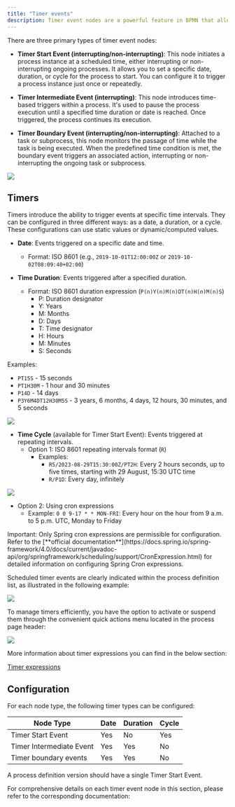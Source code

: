 ```yaml
---
title: "Timer events"
description: Timer event nodes are a powerful feature in BPMN that allow you to introduce time-based behavior into your processes. These nodes enable you to trigger specific actions or events at predefined time intervals, durations, or cycles. With timer event nodes, you can design processes that respond to time-related conditions, ensuring smoother workflow execution and enhanced automation.
---
```


There are three primary types of timer event nodes:

* **Timer Start Event (interrupting/non-interrupting)**: This node initiates a process instance at a scheduled time, either interrupting or non-interrupting ongoing processes. It allows you to set a specific date, duration, or cycle for the process to start. You can configure it to trigger a process instance just once or repeatedly.

* **Timer Intermediate Event (interrupting)**: This node introduces time-based triggers within a process. It's used to pause the process execution until a specified time duration or date is reached. Once triggered, the process continues its execution.

* **Timer Boundary Event (interrupting/non-interrupting)**: Attached to a task or subprocess, this node monitors the passage of time while the task is being executed. When the predefined time condition is met, the boundary event triggers an associated action, interrupting or non-interrupting the ongoing task or subprocess.


![](https://s3.eu-west-1.amazonaws.com/docx.flowx.ai/release34/timer_events.png)

## Timers

Timers introduce the ability to trigger events at specific time intervals. They can be configured in three different ways: as a date, a duration, or a cycle. These configurations can use static values or dynamic/computed values.

- **Date**: Events triggered on a specific date and time.
  - Format: ISO 8601 (e.g., `2019-10-01T12:00:00Z` or `2019-10-02T08:09:40+02:00`)

- **Time Duration**: Events triggered after a specified duration.
  - Format: ISO 8601 duration expression (`P(n)Y(n)M(n)DT(n)H(n)M(n)S`)
    - P: Duration designator
    - Y: Years
    - M: Months
    - D: Days
    - T: Time designator
    - H: Hours
    - M: Minutes
    - S: Seconds


Examples:
*  `PT15S` - 15 seconds
* `PT1H30M` - 1 hour and 30 minutes
*  `P14D` - 14 days
* `P3Y6M4DT12H30M5S` - 3 years, 6 months, 4 days, 12 hours, 30 minutes, and 5 seconds

![](https://s3.eu-west-1.amazonaws.com/docx.flowx.ai/release34/timer_events_duration_date.gif)

- **Time Cycle** (available for Timer Start Event): Events triggered at repeating intervals.
  - Option 1: ISO 8601 repeating intervals format (`R`)
    - Examples:
      - `R5/2023-08-29T15:30:00Z/PT2H`: Every 2 hours seconds, up to five times, starting with 29 August, 15:30 UTC time
      - `R/P1D`: Every day, infinitely

![](https://s3.eu-west-1.amazonaws.com/docx.flowx.ai/release34/timer_start_cycle.gif)

  - Option 2: Using cron expressions
    - Example: `0 0 9-17 * * MON-FRI`: Every hour on the hour from 9 a.m. to 5 p.m. UTC, Monday to Friday


<Warning>
Important: Only Spring cron expressions are permissible for configuration. Refer to the [**official documentation**](https://docs.spring.io/spring-framework/4.0/docs/current/javadoc-api/org/springframework/scheduling/support/CronExpression.html) for detailed information on configuring Spring Cron expressions.
</Warning>

Scheduled timer events are clearly indicated within the process definition list, as illustrated in the following example:

![](https://s3.eu-west-1.amazonaws.com/docx.flowx.ai/release34/process_with_scheduled_timer.png)

To manage timers efficiently, you have the option to activate or suspend them through the convenient quick actions menu located in the process page header:

![](https://s3.eu-west-1.amazonaws.com/docx.flowx.ai/release34/activate_suspend_timer.gif)

More information about timer expressions you can find in the below section:

[Timer expressions](./timer-expressions)

## Configuration

For each node type, the following timer types can be configured:

| Node Type                | Date | Duration | Cycle |
| ------------------------ | ---- | -------- | ----- |
| Timer Start Event        | Yes  | No       | Yes   |
| Timer Intermediate Event | Yes  | Yes      | No    |
| Timer boundary events    | Yes  | Yes      | No    |



<Warning>
A process definition version should have a single Timer Start Event.
</Warning>

For comprehensive details on each timer event node in this section, please refer to the corresponding documentation:

<CardGroup>

<Card title="Timer Start Event (interrupting)" href="./timer-start-event">
</Card>

<Card title="Timer Intermediate Event (interrupting)" href="./timer-intermediate-event">
</Card>

<Card title="Timer boundary events" href="./timer-boundary-event">
</Card>

<Card title="Timer expressions" href="./timer-expressions">
</Card>

</CardGroup>



